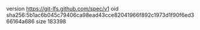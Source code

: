version https://git-lfs.github.com/spec/v1
oid sha256:5b1ac6b045c79406ca98ead43cce82041966f892c1973d1f90f6ed366164a686
size 183398

